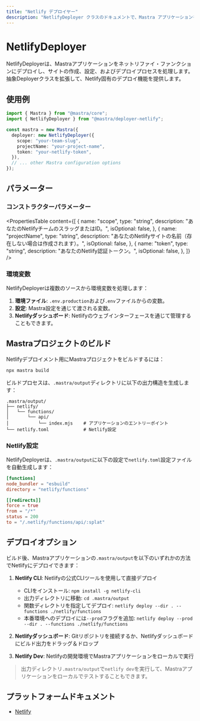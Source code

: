 ```yaml
---
title: "Netlify デプロイヤー"
description: "NetlifyDeployer クラスのドキュメントで、Mastra アプリケーションを Netlify Functions にデプロイします。"
---
```


# NetlifyDeployer

NetlifyDeployerは、Mastraアプリケーションをネットリファイ・ファンクションにデプロイし、サイトの作成、設定、およびデプロイプロセスを処理します。抽象Deployerクラスを拡張して、Netlify固有のデプロイ機能を提供します。

## 使用例

```typescript
import { Mastra } from "@mastra/core";
import { NetlifyDeployer } from "@mastra/deployer-netlify";

const mastra = new Mastra({
  deployer: new NetlifyDeployer({
    scope: "your-team-slug",
    projectName: "your-project-name",
    token: "your-netlify-token",
  }),
  // ... other Mastra configuration options
});
```

## パラメーター

### コンストラクターパラメーター

<PropertiesTable
  content={[
    {
      name: "scope",
      type: "string",
      description: "あなたのNetlifyチームのスラッグまたはID。",
      isOptional: false,
    },
    {
      name: "projectName",
      type: "string",
      description:
        "あなたのNetlifyサイトの名前（存在しない場合は作成されます）。",
      isOptional: false,
    },
    {
      name: "token",
      type: "string",
      description: "あなたのNetlify認証トークン。",
      isOptional: false,
    },
  ]}
/>

### 環境変数

NetlifyDeployerは複数のソースから環境変数を処理します：

1. **環境ファイル**: `.env.production`および`.env`ファイルからの変数。
2. **設定**: Mastra設定を通じて渡される変数。
3. **Netlifyダッシュボード**: Netlifyのウェブインターフェースを通じて管理することもできます。

## Mastraプロジェクトのビルド

Netlifyデプロイメント用にMastraプロジェクトをビルドするには：

```bash
npx mastra build
```

ビルドプロセスは、`.mastra/output`ディレクトリに以下の出力構造を生成します：

```
.mastra/output/
├── netlify/
│   └── functions/
│       └── api/
│           └── index.mjs    # アプリケーションのエントリーポイント
└── netlify.toml             # Netlify設定
```

### Netlify設定

NetlifyDeployerは、`.mastra/output`に以下の設定で`netlify.toml`設定ファイルを自動生成します：

```toml
[functions]
node_bundler = "esbuild"
directory = "netlify/functions"

[[redirects]]
force = true
from = "/*"
status = 200
to = "/.netlify/functions/api/:splat"
```

## デプロイオプション

ビルド後、Mastraアプリケーションの`.mastra/output`を以下のいずれかの方法でNetlifyにデプロイできます：

1. **Netlify CLI**: Netlifyの公式CLIツールを使用して直接デプロイ

   - CLIをインストール: `npm install -g netlify-cli`
   - 出力ディレクトリに移動: `cd .mastra/output`
   - 関数ディレクトリを指定してデプロイ: `netlify deploy --dir . --functions ./netlify/functions`
   - 本番環境へのデプロイには`--prod`フラグを追加: `netlify deploy --prod --dir . --functions ./netlify/functions`

2. **Netlifyダッシュボード**: Gitリポジトリを接続するか、Netlifyダッシュボードにビルド出力をドラッグ＆ドロップ

3. **Netlify Dev**: Netlifyの開発環境でMastraアプリケーションをローカルで実行

> 出力ディレクトリ`.mastra/output`で`netlify dev`を実行して、Mastraアプリケーションをローカルでテストすることもできます。

## プラットフォームドキュメント

- [Netlify](https://docs.netlify.com/)
